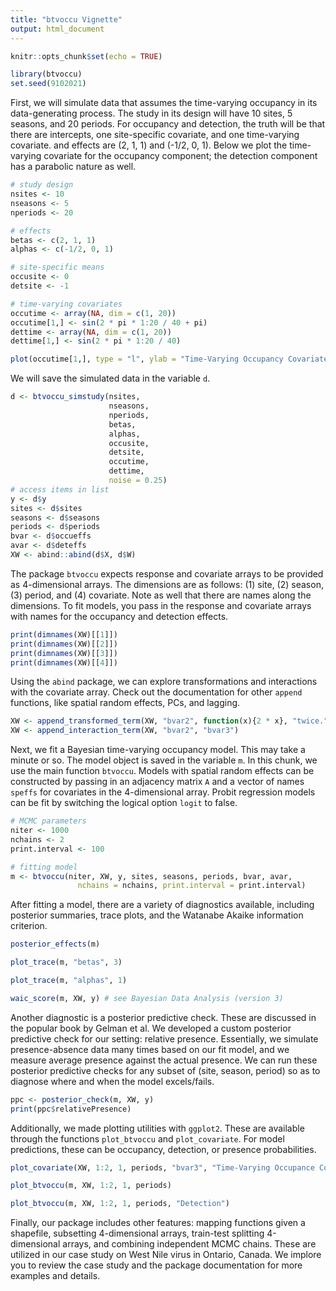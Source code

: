```yaml
---
title: "btvoccu Vignette"
output: html_document
---
```


```r
knitr::opts_chunk$set(echo = TRUE)
```

```r
library(btvoccu)
set.seed(9102021)
```

First, we will simulate data that assumes the time-varying occupancy in its data-generating process. The study in its design will have 10 sites, 5 seasons, and 20 periods. For occupancy and detection, the truth will be that there are intercepts, one site-specific covariate, and one time-varying covariate. \beta and \alpha effects are (2, 1, 1) and (-1/2, 0, 1). Below we plot the time-varying covariate for the occupancy component; the detection component has a parabolic nature as well.
```r
# study design
nsites <- 10
nseasons <- 5
nperiods <- 20

# effects
betas <- c(2, 1, 1)
alphas <- c(-1/2, 0, 1)

# site-specific means
occusite <- 0
detsite <- -1

# time-varying covariates
occutime <- array(NA, dim = c(1, 20))
occutime[1,] <- sin(2 * pi * 1:20 / 40 + pi)
dettime <- array(NA, dim = c(1, 20))
dettime[1,] <- sin(2 * pi * 1:20 / 40)

plot(occutime[1,], type = "l", ylab = "Time-Varying Occupancy Covariate")
```

We will save the simulated data in the variable `d`.
```r
d <- btvoccu_simstudy(nsites,
                      nseasons,
                      nperiods,
                      betas,
                      alphas,
                      occusite,
                      detsite,
                      occutime,
                      dettime,
                      noise = 0.25)
# access items in list
y <- d$y
sites <- d$sites
seasons <- d$seasons
periods <- d$periods
bvar <- d$occueffs
avar <- d$deteffs
XW <- abind::abind(d$X, d$W)
```

The package `btvoccu` expects response and covariate arrays to be provided as 4-dimensional arrays. The dimensions are as follows: (1) site, (2) season, (3) period, and (4) covariate. Note as well that there are names along the dimensions. To fit models, you pass in the response and covariate arrays with names for the occupancy and detection effects.
```r
print(dimnames(XW)[[1]])
print(dimnames(XW)[[2]])
print(dimnames(XW)[[3]])
print(dimnames(XW)[[4]])
```

Using the `abind` package, we can explore transformations and interactions with the covariate array. Check out the documentation for other `append` functions, like spatial random effects, PCs, and lagging.
```r
XW <- append_transformed_term(XW, "bvar2", function(x){2 * x}, "twice.")
XW <- append_interaction_term(XW, "bvar2", "bvar3")
```

Next, we fit a Bayesian time-varying occupancy model. This may take a minute or so. The model object is saved in the variable `m`. In this chunk, we use the main function `btvoccu`. Models with spatial random effects can be constructed by passing in an adjacency matrix `A` and a vector of names `speffs` for covariates in the 4-dimensional array. Probit regression models can be fit by switching the logical option `logit` to false.
```r
# MCMC parameters
niter <- 1000
nchains <- 2
print.interval <- 100

# fitting model
m <- btvoccu(niter, XW, y, sites, seasons, periods, bvar, avar, 
               nchains = nchains, print.interval = print.interval)
```

After fitting a model, there are a variety of diagnostics available, including posterior summaries, trace plots, and the Watanabe Akaike information criterion.
```r
posterior_effects(m)
```
```r
plot_trace(m, "betas", 3)
```
```r
plot_trace(m, "alphas", 1)
```
```r
waic_score(m, XW, y) # see Bayesian Data Analysis (version 3)
```

Another diagnostic is a posterior predictive check. These are discussed in the popular book \textit{Bayesian Data Analysis} by Gelman et al. We developed a custom posterior predictive check for our setting: relative presence. Essentially, we simulate presence-absence data many times based on our fit model, and we measure average presence against the actual presence. We can run these posterior predictive checks for any subset of (site, season, period) so as to diagnose where and when the model excels/fails.
```r
ppc <- posterior_check(m, XW, y)
print(ppc$relativePresence)
```

Additionally, we made plotting utilities with `ggplot2`. These are available through the functions `plot_btvoccu` and `plot_covariate`. For model predictions, these can be occupancy, detection, or presence probabilities.
```r
plot_covariate(XW, 1:2, 1, periods, "bvar3", "Time-Varying Occupance Covariate")
```
```r
plot_btvoccu(m, XW, 1:2, 1, periods)
```
```r
plot_btvoccu(m, XW, 1:2, 1, periods, "Detection")
```

Finally, our package includes other features: mapping functions given a shapefile, subsetting 4-dimensional arrays, train-test splitting 4-dimensional arrays, and combining independent MCMC chains. These are utilized in our case study on West Nile virus in Ontario, Canada. We implore you to review the case study and the package documentation for more examples and details.